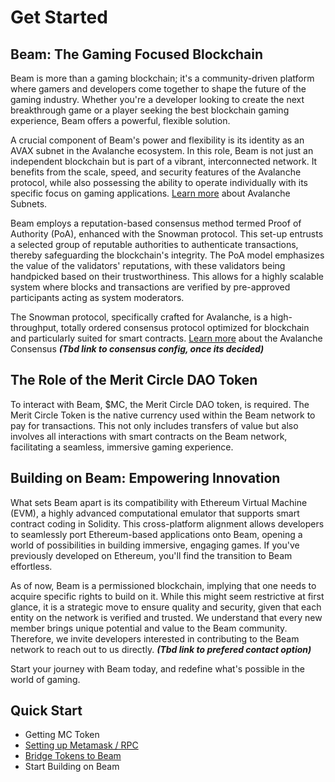 # Get Started 


## Beam: The Gaming Focused Blockchain

Beam is more than a gaming blockchain; it's a community-driven platform where gamers and developers come together to shape the future of the gaming industry. Whether you're a developer looking to create the next breakthrough game or a player seeking the best blockchain gaming experience, Beam offers a powerful, flexible solution.

A crucial component of Beam's power and flexibility is its identity as an AVAX subnet in the Avalanche ecosystem. In this role, Beam is not just an independent blockchain but is part of a vibrant, interconnected network. It benefits from the scale, speed, and security features of the Avalanche protocol, while also possessing the ability to operate individually with its specific focus on gaming applications. [Learn more](https://docs.avax.network/learn/avalanche/subnets-overview) about Avalanche Subnets.

Beam employs a reputation-based consensus method termed Proof of Authority (PoA), enhanced with the Snowman protocol. This set-up entrusts a selected group of reputable authorities to authenticate transactions, thereby safeguarding the blockchain's integrity. The PoA model emphasizes the value of the validators' reputations, with these validators being handpicked based on their trustworthiness. This allows for a highly scalable system where blocks and transactions are verified by pre-approved participants acting as system moderators.

The Snowman protocol, specifically crafted for Avalanche, is a high-throughput, totally ordered consensus protocol optimized for blockchain and particularly suited for smart contracts. [Learn more](https://docs.avax.network/learn/avalanche/avalanche-consensus) about the Avalanche Consensus ***(Tbd link to consensus config, once its decided)***


## The Role of the Merit Circle DAO Token 

To interact with Beam, $MC, the Merit Circle DAO token, is required. The Merit Circle Token is the native currency used within the Beam network to pay for transactions. This not only includes transfers of value but also involves all interactions with smart contracts on the Beam network, facilitating a seamless, immersive gaming experience.

## Building on Beam: Empowering Innovation

What sets Beam apart is its compatibility with Ethereum Virtual Machine (EVM), a highly advanced computational emulator that supports smart contract coding in Solidity. This cross-platform alignment allows developers to seamlessly port Ethereum-based applications onto Beam, opening a world of possibilities in building immersive, engaging games. If you've previously developed on Ethereum, you'll find the transition to Beam effortless.

As of now, Beam is a permissioned blockchain, implying that one needs to acquire specific rights to build on it. While this might seem restrictive at first glance, it is a strategic move to ensure quality and security, given that each entity on the network is verified and trusted. We understand that every new member brings unique potential and value to the Beam community. Therefore, we invite developers interested in contributing to the Beam network to reach out to us directly. ***(Tbd link to prefered contact option)***



Start your journey with Beam today, and redefine what's possible in the world of gaming.

## Quick Start

- Getting MC Token
- [Setting up Metamask / RPC](/get-started/rpc)
- [Bridge Tokens to Beam](/beam-ecosystem/bridge)
- Start Building on Beam